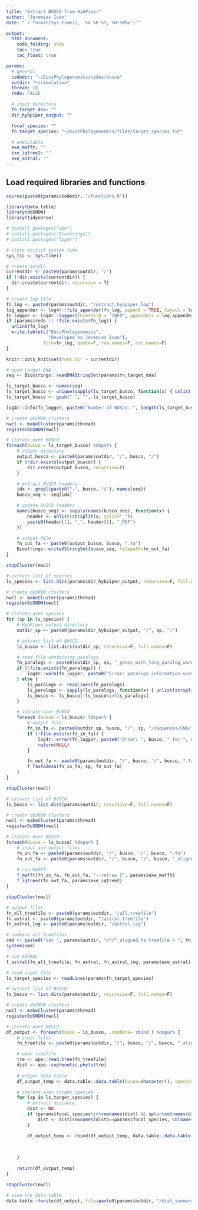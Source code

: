 ```yaml
---
title: "Extract BUSCO from HybPiper"
author: "Jeremias Ivan"
date: "`r format(Sys.time(), '%d %B %Y, %H:%M%p')`"

output:
  html_document:
    code_folding: show
    toc: true
    toc_float: true

params:
  # general
  codedir: "~/EucsPhylogenomics/codes/busco"
  outdir: "~/simulation"
  thread: 10
  redo: FALSE

  # input directory
  fn_target_dna: ""
  dir_hybpiper_output: ""

  focal_species: ""
  fn_target_species: "~/EucsPhylogenomics/files/target_species.txt"

  # executable
  exe_mafft: ""
  exe_iqtree2: ""
  exe_astral: ""
---
```


## Load required libraries and functions
```r
source(paste0(params$codedir, "/functions.R"))

library(data.table)
library(doSNOW)
library(tidyverse)
```

```r
# install.packages("ape")
# install.packages("Biostrings")
# install.packages("log4r")

# store initial system time
sys_tic <- Sys.time()

# create outdir
currentdir <- paste0(params$outdir, "/")
if (!dir.exists(currentdir)) {
  dir.create(currentdir, recursive = T)
}

# create log file
fn_log <- paste0(params$outdir, "/extract_hybpiper.log")
log_appender <- log4r::file_appender(fn_log, append = TRUE, layout = log4r::default_log_layout())
fn_logger <- log4r::logger(threshold = "INFO", appenders = log_appender)
if (params$redo || !file.exists(fn_log)) {
  unlink(fn_log)
  write.table(c("EucsPhylogenomics",
                "Developed by Jeremias Ivan"),
              file=fn_log, quote=F, row.names=F, col.names=F)
}

knitr::opts_knit$set(root.dir = currentdir)
```

```r
# open target DNA
seq <- Biostrings::readDNAStringSet(params$fn_target_dna)

ls_target_busco <- names(seq)
ls_target_busco <- unique(sapply(ls_target_busco, function(x) { unlist(strsplit(x, "-"))[2] }))
ls_target_busco <- gsub(" ", "", ls_target_busco)

log4r::info(fn_logger, paste0("Number of BUSCO: ", length(ls_target_busco)))

# create doSNOW clusters
nwcl <- makeCluster(params$thread)
registerDoSNOW(nwcl)

# iterate over BUSCO
foreach(busco = ls_target_busco) %dopar% {
    # output directory
    output_busco <- paste0(params$outdir, "/", busco, "/")
    if (!dir.exists(output_busco)) {
        dir.create(output_busco, recursive=T)
    }

    # extract BUSCO headers
    idx <- grepl(paste0("-", busco, "$"), names(seq))
    busco_seq <- seq[idx]

    # update BUSCO headers
    names(busco_seq) <- sapply(names(busco_seq), function(x) {
        header <- unlist(strsplit(x, split="_"))
        paste0(header[1], "_", header[2], "_REF")
    })

    # output file
    fn_out_fa <- paste0(output_busco, busco, ".fa")
    Biostrings::writeXStringSet(busco_seq, filepath=fn_out_fa)
}

stopCluster(nwcl)
```

```r
# extract list of species
ls_species <- list.dirs(params$dir_hybpiper_output, recursive=F, full.names=F)

# create doSNOW clusters
nwcl <- makeCluster(params$thread)
registerDoSNOW(nwcl)

# iterate over species
for (sp in ls_species) {
    # HybPiper output directory
    outdir_sp <- paste0(params$dir_hybpiper_output, "/", sp, "/")

    # extract list of BUSCO
    ls_busco <- list.dirs(outdir_sp, recursive=F, full.names=F)

    # read file containing paralogs
    fn_paralogs <- paste0(outdir_sp, sp, "_genes_with_long_paralog_warnings.txt")
    if (!file.exists(fn_paralogs)) {
        log4r::warn(fn_logger, paste0("Error: paralogs information unavailable for ", sp))
    } else {
        ls_paralogs <- readLines(fn_paralogs)
        ls_paralogs <- sapply(ls_paralogs, function(x) { unlist(strsplit(x, "-"))[2] })
        ls_busco <- ls_busco[!ls_busco%in%ls_paralogs]
    }

    # iterate over BUSCO
    foreach (busco = ls_busco) %dopar% {
        # output file
        fn_in_fa <- paste0(outdir_sp, busco, "/", sp, "/sequences/FNA/", busco, ".FNA")
        if (!file.exists(fn_in_fa)) {
            log4r::error(fn_logger, paste0("Error: ", busco, " for ", sp))
            return(NULL)
        }

        fn_out_fa <- paste0(params$outdir, "/", busco, "/", busco, ".fa")
        f_fasta2msa(fn_in_fa, sp, fn_out_fa)
    }
}

stopCluster(nwcl)
```

```r
# extract list of BUSCO
ls_busco <- list.dirs(params$outdir, recursive=F, full.names=F)

# create doSNOW clusters
nwcl <- makeCluster(params$thread)
registerDoSNOW(nwcl)

# iterate over BUSCO
foreach(busco = ls_busco) %dopar% {
    # input and output files
    fn_in_fa <- paste0(params$outdir, "/", busco, "/", busco, ".fa")
    fn_out_fa <- paste0(params$outdir, "/", busco, "/", busco, "_aligned.fa")
    
    # run MAFFT
    f_mafft(fn_in_fa, fn_out_fa, "--retree 2", params$exe_mafft)
    f_iqtree2(fn_out_fa, params$exe_iqtree2)
}

stopCluster(nwcl)

# output files
fn_all_treefile <- paste0(params$outdir, "/all.treefile")
fn_astral <- paste0(params$outdir, "/astral.treefile")
fn_astral_log <- paste0(params$outdir, "/astral.log")

# combine all treefiles
cmd <- paste0("cat ", params$outdir, "/*/*_aligned.fa.treefile > ", fn_all_treefile)
system(cmd)

# run ASTRAL
f_astral(fn_all_treefile, fn_astral, fn_astral_log, params$exe_astral)
```

```r
# read input file
ls_target_species <- readLines(params$fn_target_species)

# extract list of BUSCO
ls_busco <- list.dirs(params$outdir, recursive=F, full.names=F)

# create doSNOW clusters
nwcl <- makeCluster(params$thread)
registerDoSNOW(nwcl)

# iterate over BUSCO
df_output <- foreach(busco = ls_busco, .combine='rbind') %dopar% {
    # input files
    fn_treefile <- paste0(params$outdir, "/", busco, "/", busco, "_aligned.fa.treefile")

    # open treefile
    tre <- ape::read.tree(fn_treefile)
    dist <- ape::cophenetic.phylo(tre)
    
    # output data.table
    df_output_temp <- data.table::data.table(busco=character(), species_one=character(), species_two=character(), distance=numeric())

    # iterate over target species
    for (sp in ls_target_species) {
        # extract distance
        dist <- NA
        if (params$focal_species%in%rownames(dist) && sp%in%colnames(dist)) {
            dist <- dist[rownames(dist)==params$focal_species, colnames(dist)==sp]
        }

        df_output_temp <- rbind(df_output_temp, data.table::data.table(busco=busco,
                                                                       species_one=params$focal_species,
                                                                       species_two=sp,
                                                                       distance=dist))
    }

    return(df_output_temp)
}

stopCluster(nwcl)

# save the data.table
data.table::fwrite(df_output, file=paste0(params$outdir, "/dist_summary.tsv", quote=F, sep="\t"))
```